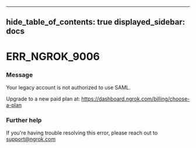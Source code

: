 

---
hide_table_of_contents: true
displayed_sidebar: docs
---


# ERR_NGROK_9006

### Message
Your legacy account is not authorized to use SAML. 

Upgrade to a new paid plan at: https://dashboard.ngrok.com/billing/choose-a-plan

<ErrorDetails />



### Further help
If you're having trouble resolving this error, please reach out to [support@ngrok.com](mailto:support@ngrok.com?subject=Help%20with%20ERR_NGROK_9006)

